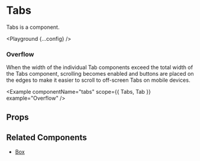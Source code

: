 
# Tabs

Tabs is a component.

<Playground {...config} />

### Overflow

When the width of the individual Tab components exceed the total width of the Tabs component, scrolling becomes enabled and buttons are placed on the edges to make it easier to scroll to off-screen Tabs on mobile devices.

<Example componentName="tabs" scope={{ Tabs, Tab }} example="Overflow" />

## Props

<PropsTable propsConfig={config.props} />

## Related Components

- [Box](/box)
